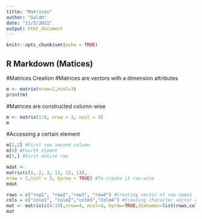 ```yaml
---
title: "Matrices"
author: "Salah"
date: "11/5/2021"
output: html_document
---
```


```r
knitr::opts_chunk$set(echo = TRUE)
```

## R Markdown  (Matices)
#Matrices Creation 
#Matrices are vectors with a dimension attributes
```r
m <- matrix(nrow=2,ncol=3)
print(m)
```
#Matrices are constructed column-wise
```r
m <- matrix(1:6, nrow = 2, ncol = 3)
m
```
#Accessing a certain element
```r
m[1,2] #First row second column
m[4] #Fourth elemnt
m[1,] #First entire row
```
```r
mdat <-
matrix(c(1, 2, 3, 11, 12, 13),
nrow = 2,ncol = 3, byrow = TRUE) #To create it row-wise
mdat
```
```r
rows = c("row1", "row2","row3", "row4") #Creating vector of row names
cols = c("colm1", "colm2","colm3","Colm4") #Creating character vector of column names
mat <- matrix(c(4:19),nrow=4, ncol=4, byrow=TRUE,dimnames=list(rows,cols))
mat
```
